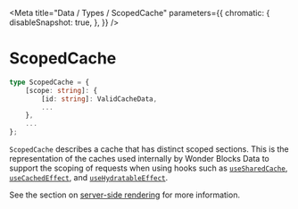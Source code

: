 
<Meta
    title="Data / Types / ScopedCache"
    parameters={{
        chromatic: {
            disableSnapshot: true,
        },
    }}
/>

# ScopedCache

```ts
type ScopedCache = {
    [scope: string]: {
        [id: string]: ValidCacheData,
        ...
    },
    ...
};

```

`ScopedCache` describes a cache that has distinct scoped sections. This is the representation of the caches used internally by Wonder Blocks Data to support the scoping of requests when using hooks such as [`useSharedCache`](/docs/data-exports-use-shared-cache--page), [`useCachedEffect`](/docs/data-exports-use-cached-effect--page), and [`useHydratableEffect`](/docs/data-exports-use-hydratable-effect--page).

See the section on [server-side rendering](/docs/data-server-side-rendering-and-hydration--page) for more information.
